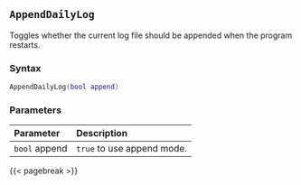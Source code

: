 ## `AppendDailyLog`

Toggles whether the current log file should be appended\index{log report!settings} when the program restarts.

### Syntax {-}

``` .lua
AppendDailyLog(bool append)
```

### Parameters {-}

**Parameter** | **Description**
| :-- | :-- |
| `bool` append | `true` to use append mode. |

{{< pagebreak >}}
